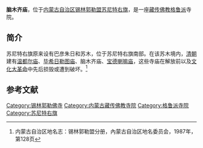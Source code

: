 {{Infobox Tibetan Buddhist monastery
|name =脑木齐庙
|image = 
|image size = 250px
|alt = 
|caption = 
|t=
|w=
|to = 
|ipa={{IPA|}}
|z=
|thdl=
|e=
|tc=腦木齊廟
|s=脑木齐庙
|p=
|m=
|k=
|pushpin_map = 
|latd =  | latm =  | lats =  | latNS = 
|longd=  | longm= | longs =| longEW = 
|iso_region = 
|map_caption = 
|mapsize = 
|location_country = 中国
|location = {{CHN}}[[内蒙古自治区|内蒙古自治区]][[锡林郭勒盟|锡林郭勒盟]][[苏尼特右旗|苏尼特右旗]]
|coordinates_display =
|founded_by = 
|date_founded =
|date_renovated =
|sect = [[格鲁派|格鲁派]]
|mather =
|children =
|dedicated_to = 
|tulku =
|head_lama = 
|head_mgh =
|no._of_monks = 
|architecture = 
|festivals =
|footnotes = 
}}

'''脑木齐庙'''，位于[[内蒙古自治区|内蒙古自治区]][[锡林郭勒盟|锡林郭勒盟]][[苏尼特右旗|苏尼特右旗]]，是一座[[藏传佛教|藏传佛教]][[格鲁派|格鲁派]]寺院。

==简介==
苏尼特右旗原来设有巴彦朱日和苏木，位于苏尼特右旗南部。在该苏木境内，[[清朝|清朝]]建有[[温都尔庙|温都尔庙]]、[[毕希日勒图庙|毕希日勒图庙]]、脑木齐庙、[[宝德喇嘛庙|宝德喇嘛庙]]，这些寺庙在解放前以及[[文化大革命|文化大革命]]中先后损毁或遭到破坏。<ref>内蒙古自治区地名志：锡林郭勒盟分册，內蒙古自治区地名委员会，1987年，第128页</ref>

==参考文献==
{{reflist}}

[[Category:锡林郭勒佛寺|Category:锡林郭勒佛寺]] 
[[Category:内蒙古藏传佛教寺院|Category:内蒙古藏传佛教寺院]]
[[Category:格鲁派寺院|Category:格鲁派寺院]]
[[Category:苏尼特右旗|Category:苏尼特右旗]]